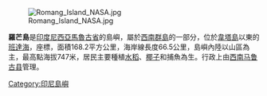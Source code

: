 [[Image:Romang_Island_NASA.jpg|thumb]]

'''羅芒島'''是[[印度尼西亞|印度尼西亞]][[馬魯古省|馬魯古省]]的島嶼，屬於[[西南群島_(印度尼西亞)|西南群島]]的一部分，位於[[韋塔島|韋塔島]]以東的[[班達海|班達海]]，座標{{Coord|7|35|S|127|26|E}}，面積168.2平方公里，海岸線長度66.5公里，島嶼內陸以山區為主，最高點海拔747米，居民主要種植[[水稻|水稻]]、[[椰子|椰子]]和捕魚為生。行政上由[[西南马鲁古县|西南马鲁古县]]管理。

[[Category:印尼島嶼|Category:印尼島嶼]]

{{Indonesia-stub}}